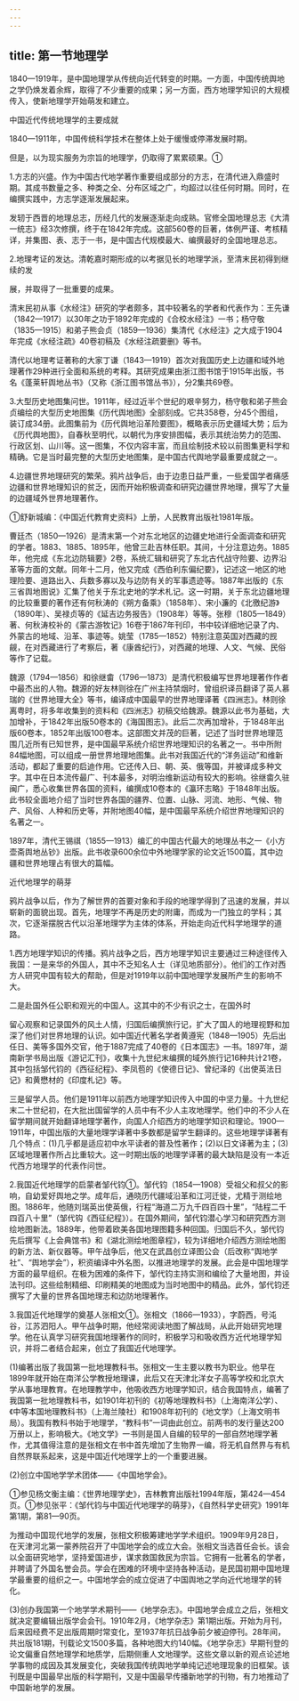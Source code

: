 ```yaml
---
---
---
```

title: 第一节地理学
---



1840—1919年，是中国地理学从传统向近代转变的时期。一方面，中国传统舆地之学仍焕发着余辉，取得了不少重要的成果；另一方面，西方地理学知识的大规模传入，使新地理学开始萌发和建立。

中国近代传统地理学的主要成就

1840—1911年，中国传统科学技术在整体上处于缓慢或停滞发展时期。

但是，以为现实服务为宗旨的地理学，仍取得了累累硕果。①

1.方志的兴盛。作为中国古代地学著作重要组成部分的方志，在清代进入鼎盛时期。其成书数量之多、种类之全、分布区域之广，均超过以往任何时期。同时，在编撰实践中，方志学逐渐发展起来。

发轫于西晋的地理总志，历经几代的发展逐渐走向成熟。官修全国地理总志《大清一统志》经3次修撰，终于在1842年完成。这部560卷的巨著，体例严谨、考核精详，并集图、表、志于一书，是中国古代规模最大、编撰最好的全国地理总志。

2.地理考证的发达。清乾嘉时期形成的以考据见长的地理学派，至清末民初得到继续的发

展，并取得了一批重要的成果。

清末民初从事《水经注》研究的学者颇多，其中较著名的学者和代表作为：王先谦（1842—1917）以30年之功于1892年完成的《合校水经注》一书；杨守敬（1835—1915）和弟子熊会贞（1859—1936）集清代《水经注》之大成于1904年完成《水经注疏》40卷初稿及《水经注疏要删》等书。

清代以地理考证著称的大家丁谦（1843—1919）首次对我国历史上边疆和域外地理著作29种进行全面和系统的考释。其研究成果由浙江图书馆于1915年出版，书名《蓬莱轩舆地丛书》（又称《浙江图书馆丛书》），分2集共69卷。

3.大型历史地图集问世。1911年，经过近半个世纪的艰辛努力，杨守敬和弟子熊会贞编绘的大型历史地图集《历代舆地图》全部刻成。它共358卷，分45个图组，装订成34册。此图集前为《历代舆地沿革险要图》，概略表示历史疆域大势；后为《历代舆地图》，自春秋至明代，以朝代为序安排图幅，表示其统治势力的范围、行政区划、山川等。这一图集，不仅内容丰富，而且绘制技术较以前图集更科学和精确。它是当时最完整的大型历史地图集，是中国古代舆地学最重要成就之一。

4.边疆世界地理研究的繁荣。鸦片战争后，由于边患日益严重，一些爱国学者痛感边疆和世界地理知识的贫乏，因而开始积极调查和研究边疆世界地理，撰写了大量的边疆域外世界地理著作。

①舒新城编：《中国近代教育史资料》上册，人民教育出版社1981年版。

曹廷杰（1850—1926）是清末第一个对东北地区的边疆史地进行全面调查和研究的学者。1883、1885、1895年，他曾三赴吉林任职。其间，十分注意边务。1885年，他完成《东北边防辑要》2卷，系统汇辑和研究了东北古代战守险要、边界沿革等方面的文献。同年十二月，他又完成《西伯利东偏纪要》，记述这一地区的地理险要、道路出入、兵数多寡以及与边防有关的军事遗迹等。1887年出版的《东三省舆地图说》汇集了他关于东北史地的学术札记。这一时期，关于东北边疆地理的比较重要的著作还有何秋涛的《朔方备乘》（1858年）、宋小濂的《北徼纪游》（1890年）、吴禄贞等的《延吉边务报告》（1908年）等等。张穆（1805—1849）著、何秋涛校补的《蒙古游牧记》16卷于1867年刊印，书中较详细地记录了内、外蒙古的地域、沿革、事迹等。姚莹（1785—1852）特别注意英国对西藏的觊觎，在对西藏进行了考察后，著《康酋纪行》，对西藏的地理、人文、气候、民俗等作了记载。

魏源（1794—1856）和徐继畬（1796—1873）是清代积极编写世界地理著作作者中最杰出的人物。魏源的好友林则徐在广州主持禁烟时，曾组织译员翻译了英人慕瑞的《世界地理大全》等书，编译成中国最早的世界地理译著《四洲志》。林则徐离粤时，将多年收集到的资料和《四洲志》初稿交给魏源。魏源以此书为基础，大加增补，于1842年出版50卷本的《海国图志》。此后二次再加增补，于1848年出版60卷本，1852年出版100卷本。这部图文并茂的巨著，记述了当时世界地理范围几近所有已知世界，是中国最早系统介绍世界地理知识的名著之一。书中所附84幅地图，可以组成一册世界地理地图集。此书对我国近代的“洋务运动”和维新活动，都起了重要的启迪作用。它还传入日、朝、英、俄等国，并被译成多种文字。其中在日本流传最广、刊本最多，对明治维新运动有较大的影响。徐继畬久驻闽广，悉心收集世界各国的资料，编撰成10卷本的《瀛环志略》于1848年出版。此书较全面地介绍了当时世界各国的疆界、位置、山脉、河流、地形、气候、物产、风俗、人种和历史等，并附地图40幅，是中国最早系统介绍世界地理知识的名著之一。

1897年，清代王锡祺（1855—1913）编汇的中国古代最大的地理丛书之一《小方壶斋舆地丛钞》出版。此书收录600余位中外地理学家的论文近1500篇，其中边疆和世界地理占有很大的篇幅。

近代地理学的萌芽

鸦片战争以后，作为了解世界的首要对象和手段的地理学得到了迅速的发展，并以崭新的面貌出现。首先，地理学不再是历史的附庸，而成为一门独立的学科；其次，它逐渐摆脱古代以沿革地理学为主体的体系，开始走向近代科学地理学的道路。

1.西方地理学知识的传播。鸦片战争之后，西方地理学知识主要通过三种途径传入我国：一是来华的外国人，其中不乏知名人士（详见地质部分）。他们的工作对西方人研究中国有较大的帮助，但是对1919年以前中国地理学发展所产生的影响不大。

二是赴国外任公职和观光的中国人。这其中的不少有识之士，在国外时

留心观察和记录国外的风土人情，归国后编撰旅行记，扩大了国人的地理视野和加深了他们对世界地理的认识。如中国近代著名学者黄遵宪（1848—1905）先后出任日、美等多国外交官，他于1887完成了40卷的《日本国志》一书。1897年，湖南新学书局出版《游记汇刊》，收集十九世纪末编撰的域外旅行记16种共计21卷，其中包括邹代钧的《西征纪程》、李凤苞的《使德日记》、曾纪泽的《出使英法日记》和黄懋材的《印度札记》等。

三是留学人员。他们是1911年以前西方地理学知识传入中国的中坚力量。十九世纪末二十世纪初，在大批出国留学的人员中有不少人主攻地理学。他们中的不少人在留学期间就开始翻译地理学著作，向国人介绍西方的地理学知识和理论。1900—1911年，中国出版的大量地理学译著中多数都是留学生翻译的。这些地理学译著有几个特点：(1)几乎都是适应初中水平读者的普及性著作；(2)以日文译著为主；(3)区域地理著作所占比重较大。这一时期出版的地理学译著的最大缺陷是没有一本近代西方地理学的代表作问世。

2.我国近代地理学的启蒙者邹代钧①。邹代钧（1854—1908）受祖父和叔父的影响，自幼爱好舆地之学。成年后，通晓历代疆域沿革和江河迁徙，尤精于测绘地图。1886年，他随刘瑞英出使英俄，行程“海道二万九千四百四十里”，“陆程二千四百八十里”（邹代钩《西征纪程》）。在国外期间，邹代钧潜心学习和研究西方测绘地图新法。1889年，他带着欧美各国地理图籍多种回国。归国后不久，邹代钧先后撰写《上会典馆书》和《湖北测绘地图章程》，较为详细地介绍西方测绘地图的新方法、新仪器等。甲午战争后，他又在武昌创立译图公会（后改称“舆地学社”、“舆地学会”），积资编译中外名图，以推进地理学的发展。此会是中国地理学方面的最早组织。在极为困难的条件下，邹代钧主持实测和编绘了大量地图，并设法刊印。这些绘制精细、印刷精美的地图成为当时地图中的精品。此外，邹代钧还撰写了大量的世界各国地理志和边防地理著作。

3.我国近代地理学的奠基人张相文①。张相文（1866—1933），字蔚西，号沌谷，江苏泗阳人。甲午战争时期，他经常阅读地图了解战局，从此开始研究地理学。他在认真学习研究我国地理著作的同时，积极学习和吸收西方近代地理学知识，并将二者结合起来，创立了我国近代地理学。

(1)编著出版了我国第一批地理教科书。张相文一生主要以教书为职业。他早在1899年就开始在南洋公学教授地理课，此后又在天津北洋女子高等学校和北京大学从事地理教育。在地理教学中，他吸收西方地理学知识，结合我国特点，编著了我国第一批地理教科书，如1901年初刊的《初等地理教科书》（上海南洋公学）、《中等本国地理教科书》（上海兰陵社）和1908年初刊的《地文学》（上海文明书局）。我国有教科书始于地理学，“教科书”一词由此创立。前两书的发行量达200万册以上，影响极大。《地文学》一书则是国人自编的较早的一部自然地理学著作，尤其值得注意的是张相文在书中首先增加了生物界一编，将无机自然界与有机自然界联系起来，这是中国近代地理学上的一个重要进展。

(2)创立中国地学学术团体——《中国地学会》。

①参见杨文衡主编：《世界地理学史》，吉林教育出版社1994年版，第424—454页。①参见张平：《邹代钧与中国近代地理学的萌芽》，《自然科学史研究》1991年第1期，第81—90页。

为推动中国现代地学的发展，张相文积极筹建地学学术组织。1909年9月28日，在天津河北第一蒙养院召开了中国地学会的成立大会。张相文当选首任会长。该会以全面研究地学，坚持爱国进步，谋求救国救民为宗旨。它拥有一批著名的学者，并聘请了外国名誉会员。学会在困难的环境中坚持各种活动，是民国初期中国地理学最重要的组织之一。中国地学会的成立促进了中国舆地之学向近代地理学的转化。

(3)创办我国第一个地学学术期刊——《地学杂志》。中国地学会成立之后，张相文就决定要编辑出版学会会刊。1910年2月，《地学杂志》第1期出版。开始为月刊，后来因经费不足出版周期时常变化，至1937年抗日战争前夕被迫停刊。28年间，共出版181期，刊载论文1500多篇，各种地图大约140幅。《地学杂志》早期刊登的论文偏重自然地理学和地质学，后期侧重人文地理学。这些文章以新的观点论述地学事物的成因及其发展变化，突破我国传统舆地学单纯记述地理现象的旧框架。该刊既是中国最早出版的科学期刊，又是中国最早传播新地学的刊物，有力地推动了中国新地学的发展。